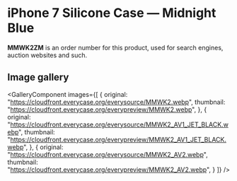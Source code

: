
# iPhone 7 Silicone Case — Midnight Blue

<Callout type='info' emoji='👉🏻'>**MMWK2ZM** is an order number for this product, used for search engines, auction websites and such.</Callout>

## Image gallery

<GalleryComponent
    images={[
      {
        original: "https://cloudfront.everycase.org/everysource/MMWK2.webp",
        thumbnail: "https://cloudfront.everycase.org/everypreview/MMWK2.webp",
      },
      {
        original: "https://cloudfront.everycase.org/everysource/MMWK2_AV1_JET_BLACK.webp",
        thumbnail: "https://cloudfront.everycase.org/everypreview/MMWK2_AV1_JET_BLACK.webp",
      },
      {
        original: "https://cloudfront.everycase.org/everysource/MMWK2_AV2.webp",
        thumbnail: "https://cloudfront.everycase.org/everypreview/MMWK2_AV2.webp",
      }
    ]}
  />
